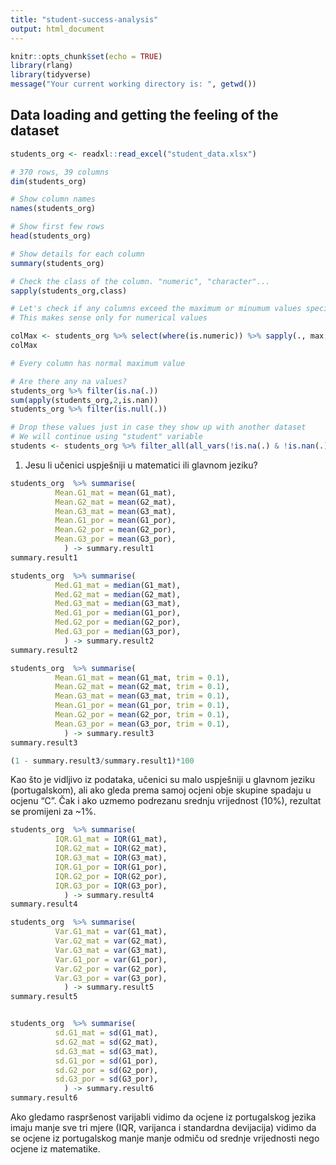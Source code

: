 ```yaml
---
title: "student-success-analysis"
output: html_document
---
```


```r
knitr::opts_chunk$set(echo = TRUE)
library(rlang)
library(tidyverse)
message("Your current working directory is: ", getwd())
```


## Data loading and getting the feeling of the dataset

```r
students_org <- readxl::read_excel("student_data.xlsx")

# 370 rows, 39 columns
dim(students_org)

# Show column names
names(students_org)
```
```r
# Show first few rows
head(students_org)
```


```r
# Show details for each column
summary(students_org)
```


```r
# Check the class of the column. "numeric", "character"...
sapply(students_org,class)
```

```r

# Let's check if any columns exceed the maximum or minumum values specified in the pdf
# This makes sense only for numerical values

colMax <- students_org %>% select(where(is.numeric)) %>% sapply(., max, na.rm = TRUE)
colMax

# Every column has normal maximum value
```




```r
# Are there any na values?
students_org %>% filter(is.na(.))
sum(apply(students_org,2,is.nan))
students_org %>% filter(is.null(.))

# Drop these values just in case they show up with another dataset
# We will continue using "student" variable
students <- students_org %>% filter_all(all_vars(!is.na(.) & !is.nan(.) & !is.null(.)))
```

1. Jesu li učenici uspješniji u matematici ili glavnom jeziku?

```r

students_org  %>% summarise(
          Mean.G1_mat = mean(G1_mat),
          Mean.G2_mat = mean(G2_mat),
          Mean.G3_mat = mean(G3_mat),
          Mean.G1_por = mean(G1_por),
          Mean.G2_por = mean(G2_por),
          Mean.G3_por = mean(G3_por),
            ) -> summary.result1
summary.result1

students_org  %>% summarise(
          Med.G1_mat = median(G1_mat),
          Med.G2_mat = median(G2_mat),
          Med.G3_mat = median(G3_mat),
          Med.G1_por = median(G1_por),
          Med.G2_por = median(G2_por),
          Med.G3_por = median(G3_por),
            ) -> summary.result2
summary.result2

students_org  %>% summarise(
          Mean.G1_mat = mean(G1_mat, trim = 0.1),
          Mean.G2_mat = mean(G2_mat, trim = 0.1),
          Mean.G3_mat = mean(G3_mat, trim = 0.1),
          Mean.G1_por = mean(G1_por, trim = 0.1),
          Mean.G2_por = mean(G2_por, trim = 0.1),
          Mean.G3_por = mean(G3_por, trim = 0.1),
            ) -> summary.result3
summary.result3

(1 - summary.result3/summary.result1)*100

```

Kao što je vidljivo iz podataka, učenici su malo uspješniji u glavnom jeziku (portugalskom), ali ako gleda prema samoj ocjeni obje skupine spadaju u ocjenu "C". Čak i ako uzmemo podrezanu srednju vrijednost (10%), rezultat se promijeni za ~1%.


```r

students_org  %>% summarise(
          IQR.G1_mat = IQR(G1_mat),
          IQR.G2_mat = IQR(G2_mat),
          IQR.G3_mat = IQR(G3_mat),
          IQR.G1_por = IQR(G1_por),
          IQR.G2_por = IQR(G2_por),
          IQR.G3_por = IQR(G3_por),
            ) -> summary.result4
summary.result4

students_org  %>% summarise(
          Var.G1_mat = var(G1_mat),
          Var.G2_mat = var(G2_mat),
          Var.G3_mat = var(G3_mat),
          Var.G1_por = var(G1_por),
          Var.G2_por = var(G2_por),
          Var.G3_por = var(G3_por),
            ) -> summary.result5
summary.result5


students_org  %>% summarise(
          sd.G1_mat = sd(G1_mat),
          sd.G2_mat = sd(G2_mat),
          sd.G3_mat = sd(G3_mat),
          sd.G1_por = sd(G1_por),
          sd.G2_por = sd(G2_por),
          sd.G3_por = sd(G3_por),
            ) -> summary.result6
summary.result6

```

Ako gledamo raspršenost varijabli vidimo da ocjene iz portugalskog jezika imaju manje sve tri mjere (IQR, varijanca i standardna devijacija) vidimo da se ocjene iz portugalskog manje manje odmiču od srednje vrijednosti nego ocjene iz matematike.
